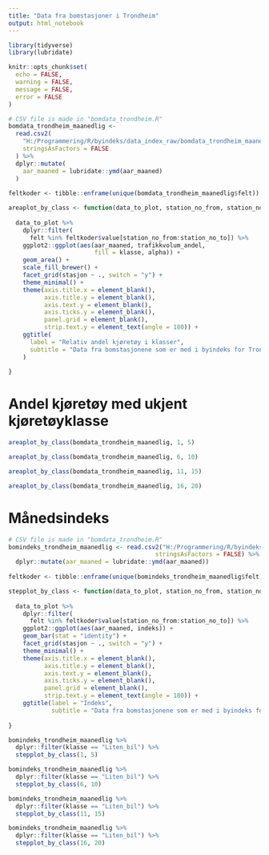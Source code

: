 ```yaml
---
title: "Data fra bomstasjoner i Trondheim"
output: html_notebook
---
```


```r
library(tidyverse)
library(lubridate)

knitr::opts_chunk$set(
  echo = FALSE,
  warning = FALSE,
  message = FALSE,
  error = FALSE
)
```
 

```r
# CSV file is made in "bomdata_trondheim.R"
bomdata_trondheim_maanedlig <- 
  read.csv2(
    "H:/Programmering/R/byindeks/data_index_raw/bomdata_trondheim_maanedlig_new.csv",
    stringsAsFactors = FALSE
  ) %>% 
  dplyr::mutate(
    aar_maaned = lubridate::ymd(aar_maaned)
  )
  
feltkoder <- tibble::enframe(unique(bomdata_trondheim_maanedlig$felt))

areaplot_by_class <- function(data_to_plot, station_no_from, station_no_to) {
  
  data_to_plot %>% 
    dplyr::filter(
      felt %in% feltkoder$value[station_no_from:station_no_to]) %>% 
    ggplot2::ggplot(aes(aar_maaned, trafikkvolum_andel,
                        fill = klasse, alpha)) +
    geom_area() +
    scale_fill_brewer() +
    facet_grid(stasjon ~ ., switch = "y") +
    theme_minimal() +
    theme(axis.title.x = element_blank(),
          axis.title.y = element_blank(),
          axis.text.y = element_blank(),
          axis.ticks.y = element_blank(),
          panel.grid = element_blank(),
          strip.text.y = element_text(angle = 180)) +
    ggtitle(
      label = "Relativ andel kjøretøy i klasser", 
      subtitle = "Data fra bomstasjonene som er med i byindeks for Trondheim"
    )
  
}
```

# Andel kjøretøy med ukjent kjøretøyklasse

```r
areaplot_by_class(bomdata_trondheim_maanedlig, 1, 5)
```


```r
areaplot_by_class(bomdata_trondheim_maanedlig, 6, 10)
```

```r
areaplot_by_class(bomdata_trondheim_maanedlig, 11, 15)
```


```r
areaplot_by_class(bomdata_trondheim_maanedlig, 16, 20)
```

# Månedsindeks
```r
# CSV file is made in "bomdata_trondheim.R"
bomindeks_trondheim_maanedlig <- read.csv2("H:/Programmering/R/byindeks/data_indexpoints_tidy/bom_maanedsindekser.csv",
                                         stringsAsFactors = FALSE) %>% 
  dplyr::mutate(aar_maaned = lubridate::ymd(aar_maaned))
  
feltkoder <- tibble::enframe(unique(bomindeks_trondheim_maanedlig$felt))

stepplot_by_class <- function(data_to_plot, station_no_from, station_no_to) {
  
  data_to_plot %>% 
    dplyr::filter(
      felt %in% feltkoder$value[station_no_from:station_no_to]) %>% 
    ggplot2::ggplot(aes(aar_maaned, indeks)) +
    geom_bar(stat = "identity") +
    facet_grid(stasjon ~ ., switch = "y") +
    theme_minimal() +
    theme(axis.title.x = element_blank(),
          axis.title.y = element_blank(),
          axis.text.y = element_blank(),
          axis.ticks.y = element_blank(),
          panel.grid = element_blank(),
          strip.text.y = element_text(angle = 180)) +
    ggtitle(label = "Indeks", 
            subtitle = "Data fra bomstasjonene som er med i byindeks for Trondheim")
  
}
```

```r
bomindeks_trondheim_maanedlig %>% 
  dplyr::filter(klasse == "Liten_bil") %>% 
  stepplot_by_class(1, 5)
```

```r
bomindeks_trondheim_maanedlig %>% 
  dplyr::filter(klasse == "Liten_bil") %>% 
  stepplot_by_class(6, 10)
```



```r
bomindeks_trondheim_maanedlig %>% 
  dplyr::filter(klasse == "Liten_bil") %>% 
  stepplot_by_class(11, 15)
```


```r
bomindeks_trondheim_maanedlig %>% 
  dplyr::filter(klasse == "Liten_bil") %>% 
  stepplot_by_class(16, 20)
```



